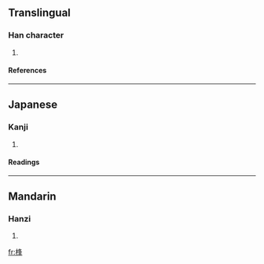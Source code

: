 ==Translingual==
===Han character===
{{Han char|rn=75|rad=木|as=07|sn=11|four=4795<sub>4</sub>|canj=木竹水十 (DHEJ)}}
# {{defn|Han|sort=木07}}
====References====
{{Han ref|kx=0527.160|dkj=14817|dj=0916.090|hdz=21218.060|uh=687B|ud=26747|bh=D5D1|bd=54737}}

----
==Japanese==
===Kanji===
{{ja-kanji|grade=|rs=木07}}
# {{defn|Japanese}} 
====Readings====
{{ja-readings|on=[[ほう]] (hō), [[ふ]] (fu)|kun=[[こずえ]] (kozue)}}

----
==Mandarin==
===Hanzi===
{{cmn-hanzi|pin=[[fēng]] (feng1)|wg=feng<sup>1</sup>}}
# {{defn|Mandarin}}

[[fr:桻]]